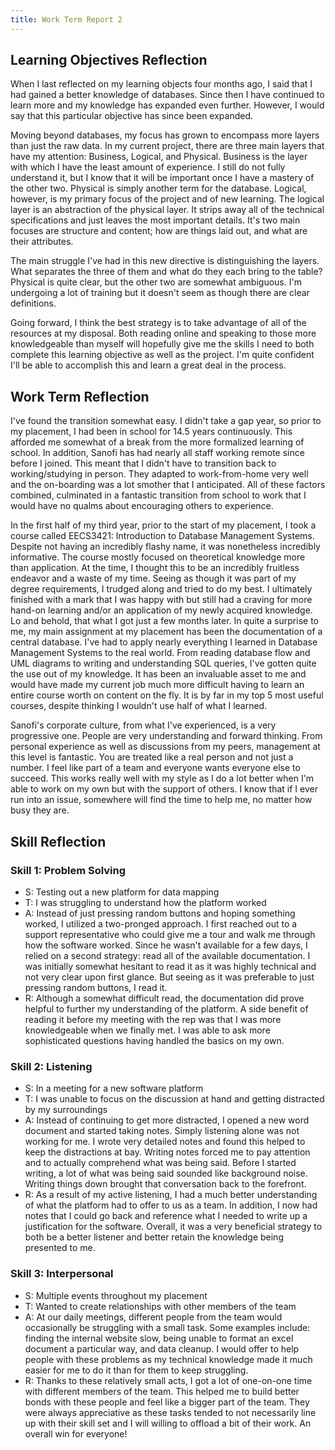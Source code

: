 ```yaml
---
title: Work Term Report 2
---
```


## Learning Objectives Reflection

When I last reflected on my learning objects four months ago, I said that I had gained a better knowledge of databases. Since then I have continued to learn more and my knowledge has expanded even further. However, I would say that this particular objective has since been expanded.

Moving beyond databases, my focus has grown to encompass more layers than just the raw data. In my current project, there are three main layers that have my attention: Business, Logical, and Physical. Business is the layer with which I have the least amount of experience. I still do not fully understand it, but I know that it will be important once I have a mastery of the other two. Physical is simply another term for the database. Logical, however, is my primary focus of the project and of new learning. The logical layer is an abstraction of the physical layer. It strips away all of the technical specifications and just leaves the most important details. It's two main focuses are structure and content; how are things laid out, and what are their attributes.

The main struggle I've had in this new directive is distinguishing the layers. What separates the three of them and what do they each bring to the table? Physical is quite clear, but the other two are somewhat ambiguous. I'm undergoing a lot of training but it doesn't seem as though there are clear definitions.

Going forward, I think the best strategy is to take advantage of all of the resources at my disposal. Both reading online and speaking to those more knowledgeable than myself will hopefully give me the skills I need to both complete this learning objective as well as the project. I'm quite confident I'll be able to accomplish this and learn a great deal in the process.

<div style={{ "page-break-before": "always" }}></div>

## Work Term Reflection

I've found the transition somewhat easy. I didn't take a gap year, so prior to my placement, I had been in school for 14.5 years continuously. This afforded me somewhat of a break from the more formalized learning of school. In addition, Sanofi has had nearly all staff working remote since before I joined. This meant that I didn't have to transition back to working/studying in person. They adapted to work-from-home very well and the on-boarding was a lot smother that I anticipated. All of these factors combined, culminated in a fantastic transition from school to work that I would have no qualms about encouraging others to experience.

In the first half of my third year, prior to the start of my placement, I took a course called EECS3421: Introduction to Database Management Systems. Despite not having an incredibly flashy name, it was nonetheless incredibly informative. The course mostly focused on theoretical knowledge more than application. At the time, I thought this to be an incredibly fruitless endeavor and a waste of my time. Seeing as though it was part of my degree requirements, I trudged along and tried to do my best. I ultimately finished with a mark that I was happy with but still had a craving for more hand-on learning and/or an application of my newly acquired knowledge. Lo and behold, that what I got just a few months later. In quite a surprise to me, my main assignment at my placement has been the documentation of a central database. I've had to apply nearly everything I learned in Database Management Systems to the real world. From reading database flow and UML diagrams to writing and understanding SQL queries, I've gotten quite the use out of my knowledge. It has been an invaluable asset to me and would have made my current job much more difficult having to learn an entire course worth on content on the fly. It is by far in my top 5 most useful courses, despite thinking I wouldn't use half of what I learned.

Sanofi's corporate culture, from what I've experienced, is a very progressive one. People are very understanding and forward thinking. From personal experience as well as discussions from my peers, management at this level is fantastic. You are treated like a real person and not just a number. I feel like part of a team and everyone wants everyone else to succeed. This works really well with my style as I do a lot better when I'm able to work on my own but with the support of others. I know that if I ever run into an issue, somewhere will find the time to help me, no matter how busy they are.

<div style={{ "page-break-before": "always" }}></div>

## Skill Reflection

### Skill 1: Problem Solving

-   S: Testing out a new platform for data mapping
-   T: I was struggling to understand how the platform worked
-   A: Instead of just pressing random buttons and hoping something worked, I utilized a two-pronged approach. I first reached out to a support representative who could give me a tour and walk me through how the software worked. Since he wasn't available for a few days, I relied on a second strategy: read all of the available documentation. I was initially somewhat hesitant to read it as it was highly technical and not very clear upon first glance. But seeing as it was preferable to just pressing random buttons, I read it.
-   R: Although a somewhat difficult read, the documentation did prove helpful to further my understanding of the platform. A side benefit of reading it before my meeting with the rep was that I was more knowledgeable when we finally met. I was able to ask more sophisticated questions having handled the basics on my own.

### Skill 2: Listening

-   S: In a meeting for a new software platform
-   T: I was unable to focus on the discussion at hand and getting distracted by my surroundings
-   A: Instead of continuing to get more distracted, I opened a new word document and started taking notes. Simply listening alone was not working for me. I wrote very detailed notes and found this helped to keep the distractions at bay. Writing notes forced me to pay attention and to actually comprehend what was being said. Before I started writing, a lot of what was being said sounded like background noise. Writing things down brought that conversation back to the forefront.
-   R: As a result of my active listening, I had a much better understanding of what the platform had to offer to us as a team. In addition, I now had notes that I could go back and reference what I needed to write up a justification for the software. Overall, it was a very beneficial strategy to both be a better listener and better retain the knowledge being presented to me.

### Skill 3: Interpersonal

-   S: Multiple events throughout my placement
-   T: Wanted to create relationships with other members of the team
-   A: At our daily meetings, different people from the team would occasionally be struggling with a small task. Some examples include: finding the internal website slow, being unable to format an excel document a particular way, and data cleanup. I would offer to help people with these problems as my technical knowledge made it much easier for me to do it than for them to keep struggling.
-   R: Thanks to these relatively small acts, I got a lot of one-on-one time with different members of the team. This helped me to build better bonds with these people and feel like a bigger part of the team. They were always appreciative as these tasks tended to not necessarily line up with their skill set and I will willing to offload a bit of their work. An overall win for everyone!

